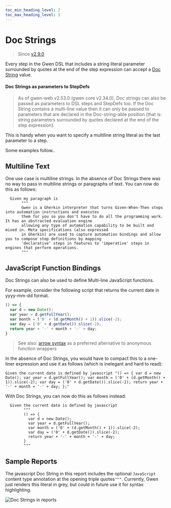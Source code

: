 ```yaml
--- 
toc_min_heading_level: 2
toc_max_heading_level: 3
---
```



# Doc Strings

> Since [v2.9.0](https://github.com/gwen-interpreter/gwen-web/releases/tag/v2.0.0)

Every step in the Gwen DSL that includes a string literal parameter surrounded by quotes at the end of the step expression can accept a [Doc String](https://docs.cucumber.io/gherkin/reference/#doc-strings) value.

#### Doc Strings as parameters to StepDefs

> As of gwen-web v2.53.0 (gwen core v2.34.0), Doc strings can also be passed as parameters to DSL steps and StepDefs too. If the Doc String contains a multi-line value then it can only be passed to parameters that are declared in the Doc-string-able position (that is: string parameters surrounded by quotes declared at the end of the step expression).

This is handy when you want to specify a multiline string literal as the last parameter to a step.

Some examples follow..

## Multiline Text

One use case is multiline strings. In the absence of Doc Strings there was no way to pass in multiline strings or paragraphs of text. You can now do this as follows:

```gherkin
  Given my paragraph is
       """
       Gwen is a Gherkin interpreter that turns Given-When-Then steps into automation instructions and executes
       them for you so you don't have to do all the programming work. It has an abstracted evaluation engine
       allowing any type of automation capability to be built and mixed in. Meta specifications (also expressed
       in Gherkin) are used to capture automation bindings and allow you to compose step definitions by mapping
       'declarative' steps in features to 'imperative' steps in engines that perform operations.
       """
```

## JavaScript Function Bindings

Doc Strings can also be used to define Multi-line JavaScript functions.

For example, consider the following script that returns the current date in yyyy-mm-dd format.

```javascript
() => {
  var d = new Date();
  var year = d.getFullYear();
  var month = ('0' + (d.getMonth() + 1)).slice(-2);
  var day = ('0' + d.getDate()).slice(-2);
  return year + '-' + month + '-' + day;
}
```

> See also: [arrow syntax](/docs/js-functions) as a preferred alternative to anonymous function wrappers

In the absence of Doc Strings, you would have to compact this to a one-liner expression and use it as follows (which is inelegant and hard to read):
```
Given the current date is defined by javascript "() => { var d = new Date(); var year = d.getFullYear(); var month = ('0' + (d.getMonth() + 1)).slice(-2); var day = ('0' + d.getDate()).slice(-2); return year + '-' + month + '-' + day; };"
```

With Doc Strings, you can now do this as follows instead:

```gherkin
  Given the current date is defined by javascript
        """
        () => {
          var d = new Date();
          var year = d.getFullYear();
          var month = ('0' + (d.getMonth() + 1)).slice(-2);
          var day = ('0' + d.getDate()).slice(-2);
          return year + '-' + month + '-' + day;
        }
        """
```

## Sample Reports

The javascript Doc String in this report includes the optional `JavaScript` content type annotation at the opening triple quotes`"""`. Currently, Gwen just renders this literal in grey, but could in future use it for syntax highlighting.

![Doc Strings in reports](/img/doc-strings/doc-strings-in-reports.png)
